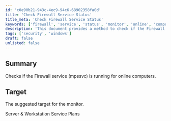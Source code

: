 ```yaml
---
id: 'c0e90b21-943c-4ec9-94c6-68902358fa0d'
title: 'Check Firewall Service Status'
title_meta: 'Check Firewall Service Status'
keywords: ['firewall', 'service', 'status', 'monitor', 'online', 'computers']
description: 'This document provides a method to check if the Firewall service (mpssvc) is running on online computers, ensuring that the necessary security measures are in place for both servers and workstations.'
tags: ['security', 'windows']
draft: false
unlisted: false
---
```

## Summary

Checks if the Firewall service (mpssvc) is running for online computers.

## Target

The suggested target for the monitor.

Server & Workstation Service Plans












